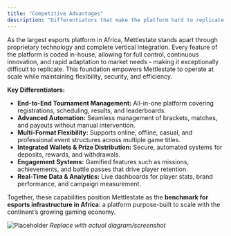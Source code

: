 ```yaml
---
title: "Competitive Advantages"
description: "Differentiators that make the platform hard to replicate."
---
```


As the largest esports platform in Africa, Mettlestate stands apart through proprietary technology and complete vertical integration. Every feature of the platform is coded in-house, allowing for full control, continuous innovation, and rapid adaptation to market needs - making it exceptionally difficult to replicate. This foundation empowers Mettlestate to operate at scale while maintaining flexibility, security, and efficiency.

**Key Differentiators:**

- **End-to-End Tournament Management:** All-in-one platform covering registrations, scheduling, results, and leaderboards.
- **Advanced Automation:** Seamless management of brackets, matches, and payouts without manual intervention.
- **Multi-Format Flexibility:** Supports online, offline, casual, and professional event structures across multiple game titles.
- **Integrated Wallets & Prize Distribution:** Secure, automated systems for deposits, rewards, and withdrawals.
- **Engagement Systems:** Gamified features such as missions, achievements, and battle passes that drive player retention.
- **Real-Time Data & Analytics:** Live dashboards for player stats, brand performance, and campaign measurement.

Together, these capabilities position Mettlestate as the **benchmark for esports infrastructure in Africa**: a platform purpose-built to scale with the continent’s growing gaming economy.

<img src="/images/screenshots/competitive-advantages.png" alt="Placeholder" /> _Replace with actual diagram/screenshot_
